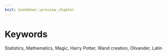 ```yaml
---
knit: bookdown::preview_chapter
---
```

  
# Keywords

Statistics, Mathematics, Magic, Harry Potter, Wand creation, Olivander, Latin